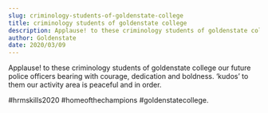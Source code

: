 ```yaml
---
slug: criminology-students-of-goldenstate-college
title: criminology students of goldenstate college
description: Applause! to these criminology students of goldenstate college our future police officers bearing with courage,...
author: Goldenstate
date: 2020/03/09
---
```


Applause! to these criminology students of goldenstate college our future police officers bearing with courage, dedication and boldness. ‘kudos’ to them our activity area is peaceful and in order.

#hrmskills2020 #homeofthechampions #goldenstatecollege.